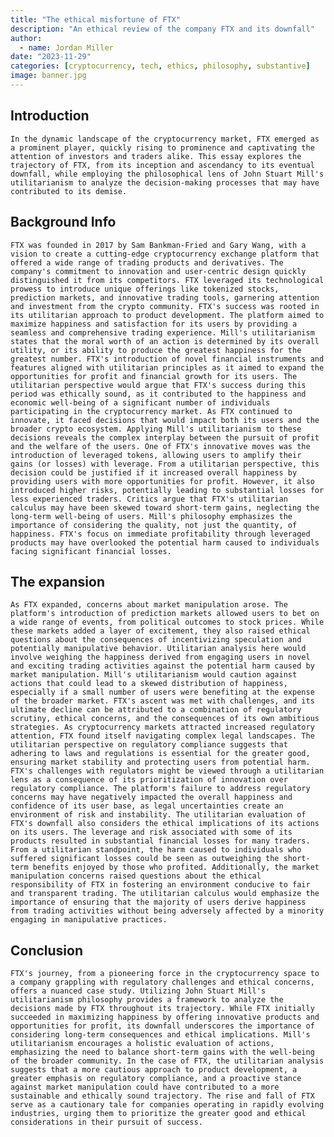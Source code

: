 ```yaml
---
title: "The ethical misfortune of FTX"
description: "An ethical review of the company FTX and its downfall"
author:
  - name: Jordan Miller
date: "2023-11-29"
categories: [cryptocurrency, tech, ethics, philosophy, substantive]
image: banner.jpg
---
```


## Introduction

```
In the dynamic landscape of the cryptocurrency market, FTX emerged as a prominent player, quickly rising to prominence and captivating the attention of investors and traders alike. This essay explores the trajectory of FTX, from its inception and ascendancy to its eventual downfall, while employing the philosophical lens of John Stuart Mill's utilitarianism to analyze the decision-making processes that may have contributed to its demise.
```

## Background Info

```
FTX was founded in 2017 by Sam Bankman-Fried and Gary Wang, with a vision to create a cutting-edge cryptocurrency exchange platform that offered a wide range of trading products and derivatives. The company's commitment to innovation and user-centric design quickly distinguished it from its competitors. FTX leveraged its technological prowess to introduce unique offerings like tokenized stocks, prediction markets, and innovative trading tools, garnering attention and investment from the crypto community. FTX's success was rooted in its utilitarian approach to product development. The platform aimed to maximize happiness and satisfaction for its users by providing a seamless and comprehensive trading experience. Mill's utilitarianism states that the moral worth of an action is determined by its overall utility, or its ability to produce the greatest happiness for the greatest number. FTX's introduction of novel financial instruments and features aligned with utilitarian principles as it aimed to expand the opportunities for profit and financial growth for its users. The utilitarian perspective would argue that FTX's success during this period was ethically sound, as it contributed to the happiness and economic well-being of a significant number of individuals participating in the cryptocurrency market. As FTX continued to innovate, it faced decisions that would impact both its users and the broader crypto ecosystem. Applying Mill's utilitarianism to these decisions reveals the complex interplay between the pursuit of profit and the welfare of the users. One of FTX's innovative moves was the introduction of leveraged tokens, allowing users to amplify their gains (or losses) with leverage. From a utilitarian perspective, this decision could be justified if it increased overall happiness by providing users with more opportunities for profit. However, it also introduced higher risks, potentially leading to substantial losses for less experienced traders. Critics argue that FTX's utilitarian calculus may have been skewed toward short-term gains, neglecting the long-term well-being of users. Mill's philosophy emphasizes the importance of considering the quality, not just the quantity, of happiness. FTX's focus on immediate profitability through leveraged products may have overlooked the potential harm caused to individuals facing significant financial losses.
```

## The expansion

```
As FTX expanded, concerns about market manipulation arose. The platform's introduction of prediction markets allowed users to bet on a wide range of events, from political outcomes to stock prices. While these markets added a layer of excitement, they also raised ethical questions about the consequences of incentivizing speculation and potentially manipulative behavior. Utilitarian analysis here would involve weighing the happiness derived from engaging users in novel and exciting trading activities against the potential harm caused by market manipulation. Mill's utilitarianism would caution against actions that could lead to a skewed distribution of happiness, especially if a small number of users were benefiting at the expense of the broader market. FTX's ascent was met with challenges, and its ultimate decline can be attributed to a combination of regulatory scrutiny, ethical concerns, and the consequences of its own ambitious strategies. As cryptocurrency markets attracted increased regulatory attention, FTX found itself navigating complex legal landscapes. The utilitarian perspective on regulatory compliance suggests that adhering to laws and regulations is essential for the greater good, ensuring market stability and protecting users from potential harm. FTX's challenges with regulators might be viewed through a utilitarian lens as a consequence of its prioritization of innovation over regulatory compliance. The platform's failure to address regulatory concerns may have negatively impacted the overall happiness and confidence of its user base, as legal uncertainties create an environment of risk and instability. The utilitarian evaluation of FTX's downfall also considers the ethical implications of its actions on its users. The leverage and risk associated with some of its products resulted in substantial financial losses for many traders. From a utilitarian standpoint, the harm caused to individuals who suffered significant losses could be seen as outweighing the short-term benefits enjoyed by those who profited. Additionally, the market manipulation concerns raised questions about the ethical responsibility of FTX in fostering an environment conducive to fair and transparent trading. The utilitarian calculus would emphasize the importance of ensuring that the majority of users derive happiness from trading activities without being adversely affected by a minority engaging in manipulative practices.
```

## Conclusion

```
FTX's journey, from a pioneering force in the cryptocurrency space to a company grappling with regulatory challenges and ethical concerns, offers a nuanced case study. Utilizing John Stuart Mill's utilitarianism philosophy provides a framework to analyze the decisions made by FTX throughout its trajectory. While FTX initially succeeded in maximizing happiness by offering innovative products and opportunities for profit, its downfall underscores the importance of considering long-term consequences and ethical implications. Mill's utilitarianism encourages a holistic evaluation of actions, emphasizing the need to balance short-term gains with the well-being of the broader community. In the case of FTX, the utilitarian analysis suggests that a more cautious approach to product development, a greater emphasis on regulatory compliance, and a proactive stance against market manipulation could have contributed to a more sustainable and ethically sound trajectory. The rise and fall of FTX serve as a cautionary tale for companies operating in rapidly evolving industries, urging them to prioritize the greater good and ethical considerations in their pursuit of success.
```